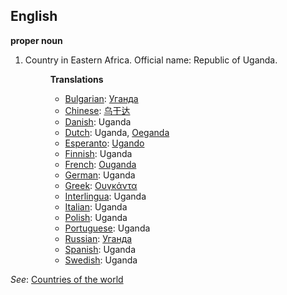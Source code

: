 ==English==

'''proper noun'''

# Country in Eastern Africa. Official name: Republic of Uganda.
#:'''Translations'''
#:*[[Bulgarian]]: [[Уганда]]
#:*[[Chinese]]: [[乌干达]]
#:*[[Danish]]: Uganda
#:*[[Dutch]]: Uganda, [[Oeganda]]
#:*[[Esperanto]]: [[Ugando]]
#:*[[Finnish]]: Uganda
#:*[[French]]: [[Ouganda]]
#:*[[German]]: Uganda
#:*[[Greek]]: [[Ουγκάντα]]
#:*[[Interlingua]]: Uganda
#:*[[Italian]]: Uganda
#:*[[Polish]]: Uganda
#:*[[Portuguese]]: Uganda
#:*[[Russian]]: [[Уганда]]
#:*[[Spanish]]: Uganda
#:*[[Swedish]]: Uganda

''See'': [[Countries of the world]]